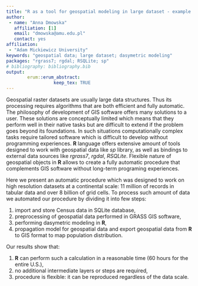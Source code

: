 ---
title: "R as a tool for geospatial modeling in large dataset - example of dasymetric modeling at a continental scale (United States)"
author:
 - name: "Anna Dmowska"
   affiliation: [1]
   email: "dmowska@amu.edu.pl"
   contact: yes
affiliation:
 - "Adam Mickiewicz University"
keywords: "geospatial data; large dataset; dasymetric modeling"
packages: "rgrass7; rgdal; RSQLite; sp"
# bibliography: bibliography.bib
output:  
        erum::erum_abstract:
                  keep_tex: TRUE
---

Geospatial raster datasets are usually large data structures. Thus its
processing requires algorithms that are both efficient and fully
automatic. The philosophy of development of GIS software offers many
solutions to a user. These solutions are conceptually limited which
means that they perform well in their native tasks but are difficult to
extend if the problem goes beyond its foundations. In such situations
computationally complex tasks require tailored software which is
difficult to develop without programming experiences. **R** language offers
extensive amount of tools designed to work with geospatial data like *sp*
library, as well as bindings to external data sources like *rgrass7*,
*rgdal*, *RSQLite*. Flexible nature of geospatial objects in **R** allows to
create a fully automatic procedure that complements GIS software without
long-term programing experiences. 

Here we present an automatic procedure
which was designed to work on high resolution datasets at a continental
scale: 11 million of records in tabular data and over 8 billion of grid
cells. To process such amount of data we automated our procedure by
dividing it into few steps: 

1. import and store Census data in SQLite database, 
2. preprocessing of geospatial data performed in GRASS GIS software, 
3. performing dasymetric modeling in **R**, 
4. propagation model for geospatial data and export geospatial data from **R** to GIS format to map population distribution.

Our results show that: 

1. **R** can perform such a calculation in a reasonable time (60 hours for the entire U.S.),
2. no additional intermediate layers or steps are required,
3. procedure is flexible: it can be reproduced regardless of the data scale.

<!--  -->
<!--  -->
<!--  -->
